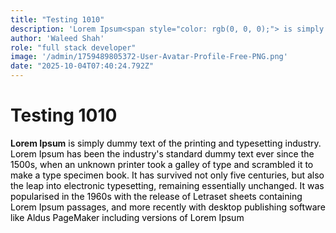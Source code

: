 ```yaml
---
title: "Testing 1010"
description: 'Lorem Ipsum<span style="color: rgb(0, 0, 0);"> is simply dummy text of the printing and typesetting industry. Lorem Ipsum has been the industry's standard dummy text ever since the 1500s, when an unknown printer took a galley of type and scrambled it'
author: 'Waleed Shah'
role: "full stack developer"
image: '/admin/1759489805372-User-Avatar-Profile-Free-PNG.png'
date: "2025-10-04T07:40:24.792Z"
---
```


# Testing 1010

**Lorem Ipsum**<span style="color: rgb(0, 0, 0);"> is simply dummy text of the printing and typesetting industry. Lorem Ipsum has been the industry's standard dummy text ever since the 1500s, when an unknown printer took a galley of type and scrambled it to make a type specimen book. It has survived not only five centuries, but also the leap into electronic typesetting, remaining essentially unchanged. It was popularised in the 1960s with the release of Letraset sheets containing Lorem Ipsum passages, and more recently with desktop publishing software like Aldus PageMaker including versions of Lorem Ipsum</span>